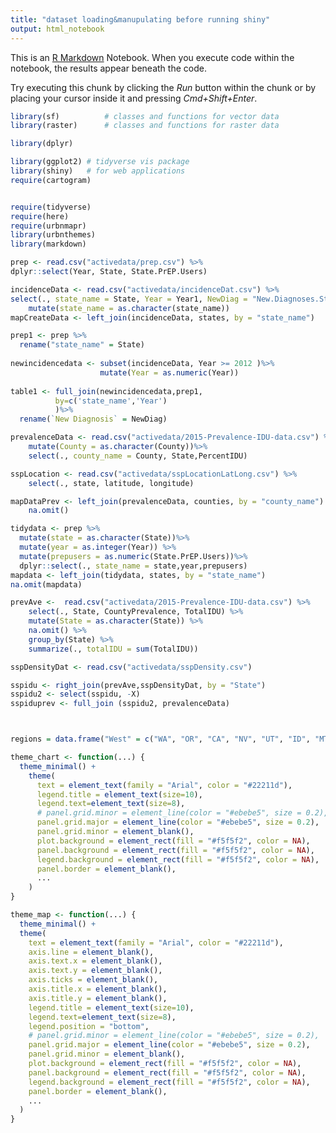 ```yaml
---
title: "dataset loading&manupulating before running shiny"
output: html_notebook
---
```


This is an [R Markdown](http://rmarkdown.rstudio.com) Notebook. When you execute code within the notebook, the results appear beneath the code. 

Try executing this chunk by clicking the *Run* button within the chunk or by placing your cursor inside it and pressing *Cmd+Shift+Enter*. 

```r
library(sf)          # classes and functions for vector data
library(raster)      # classes and functions for raster data

library(dplyr)

library(ggplot2) # tidyverse vis package
library(shiny)   # for web applications
require(cartogram)


require(tidyverse)
require(here)
require(urbnmapr)
library(urbnthemes)
library(markdown)
```


```r
prep <- read.csv("activedata/prep.csv") %>%
dplyr::select(Year, State, State.PrEP.Users)

incidenceData <- read.csv("activedata/incidenceDat.csv") %>%
select(., state_name = State, Year = Year1, NewDiag = "New.Diagnoses.State.Cases") %>%
    mutate(state_name = as.character(state_name))
mapCreateData <- left_join(incidenceData, states, by = "state_name")
```


```r
prep1 <- prep %>%
  rename("state_name" = State)
  
newincidencedata <- subset(incidenceData, Year >= 2012 )%>%
                    mutate(Year = as.numeric(Year))
  
table1 <- full_join(newincidencedata,prep1,
          by=c('state_name','Year')
          )%>%
  rename(`New Diagnosis` = NewDiag)


```


```r
prevalenceData <- read.csv("activedata/2015-Prevalence-IDU-data.csv") %>%
    mutate(County = as.character(County))%>%
    select(., county_name = County, State,PercentIDU)

sspLocation <- read.csv("activedata/sspLocationLatLong.csv") %>%
    select(., state, latitude, longitude) 

mapDataPrev <- left_join(prevalenceData, counties, by = "county_name") %>%
    na.omit()

```



```r
tidydata <- prep %>%
  mutate(state = as.character(State))%>%
  mutate(year = as.integer(Year)) %>%
  mutate(prepusers = as.numeric(State.PrEP.Users))%>%
  dplyr::select(., state_name = state,year,prepusers)
mapdata <- left_join(tidydata, states, by = "state_name")
na.omit(mapdata)
```

```r
prevAve <-  read.csv("activedata/2015-Prevalence-IDU-data.csv") %>%
    select(., State, CountyPrevalence, TotalIDU) %>%
    mutate(State = as.character(State)) %>%
    na.omit() %>%
    group_by(State) %>%
    summarize(., totalIDU = sum(TotalIDU)) 

sspDensityDat <- read.csv("activedata/sspDensity.csv")

sspidu <- right_join(prevAve,sspDensityDat, by = "State")
sspidu2 <- select(sspidu, -X)
sspiduprev <- full_join (sspidu2, prevalenceData)



regions = data.frame("West" = c("WA", "OR", "CA", "NV", "UT", "ID", "MT", "WY", "CO", NA, NA, NA, NA, NA), Southwest = c("TX", "AZ", "NM", "OK", NA, NA,NA,NA,NA,NA,NA,NA,NA,NA), Midwest = c("ND", "SD", "NE", "KS", "MO", "IL", "IA", "MN", "WI", "MI", "OH", "IN", NA, NA), Southeast = c("AR", "LA", "AL", "MS", "GA", "FL", "SC", "NC", "TN", "KY", "VA", "DE", "MD", "WV"), Northeast = c("PA", "NJ", "CT", "NY", "RI", "VT", "NH", "MA", "ME", NA,NA,NA,NA,NA))
```


```r
theme_chart <- function(...) {
  theme_minimal() +
    theme(
      text = element_text(family = "Arial", color = "#22211d"),
      legend.title = element_text(size=10),
      legend.text=element_text(size=8),
      # panel.grid.minor = element_line(color = "#ebebe5", size = 0.2),
      panel.grid.major = element_line(color = "#ebebe5", size = 0.2),
      panel.grid.minor = element_blank(),
      plot.background = element_rect(fill = "#f5f5f2", color = NA), 
      panel.background = element_rect(fill = "#f5f5f2", color = NA), 
      legend.background = element_rect(fill = "#f5f5f2", color = NA),
      panel.border = element_blank(),
      ...
    )
}
```


```r
theme_map <- function(...) {
  theme_minimal() +
  theme(
    text = element_text(family = "Arial", color = "#22211d"),
    axis.line = element_blank(),
    axis.text.x = element_blank(),
    axis.text.y = element_blank(),
    axis.ticks = element_blank(),
    axis.title.x = element_blank(),
    axis.title.y = element_blank(),
    legend.title = element_text(size=10),
    legend.text=element_text(size=8),
    legend.position = "bottom",
    # panel.grid.minor = element_line(color = "#ebebe5", size = 0.2),
    panel.grid.major = element_line(color = "#ebebe5", size = 0.2),
    panel.grid.minor = element_blank(),
    plot.background = element_rect(fill = "#f5f5f2", color = NA), 
    panel.background = element_rect(fill = "#f5f5f2", color = NA), 
    legend.background = element_rect(fill = "#f5f5f2", color = NA),
    panel.border = element_blank(),
    ...
  )
}
```

